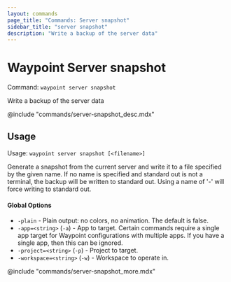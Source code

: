 ```yaml
---
layout: commands
page_title: "Commands: Server snapshot"
sidebar_title: "server snapshot"
description: "Write a backup of the server data"
---
```


# Waypoint Server snapshot

Command: `waypoint server snapshot`

Write a backup of the server data

@include "commands/server-snapshot_desc.mdx"

## Usage

Usage: `waypoint server snapshot [<filename>]`


Generate a snapshot from the current server and write it to a file specified
by the given name. If no name is specified and standard out is not a terminal,
the backup will be written to standard out. Using a name of '-' will force writing
to standard out.

#### Global Options

- `-plain` - Plain output: no colors, no animation. The default is false.
- `-app=<string>` (`-a`) - App to target. Certain commands require a single app target for Waypoint configurations with multiple apps. If you have a single app, then this can be ignored.
- `-project=<string>` (`-p`) - Project to target.
- `-workspace=<string>` (`-w`) - Workspace to operate in.

@include "commands/server-snapshot_more.mdx"
